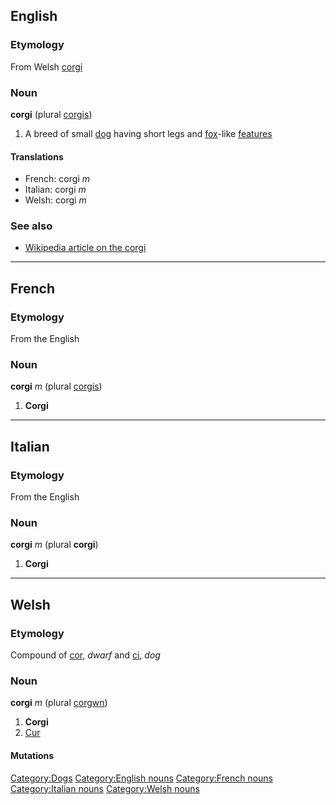 ==English==
===Etymology===
From Welsh [[corgi#Welsh|corgi]]

===Noun===
'''corgi''' (plural [[corgis]])
#A breed of small [[dog]] having short legs and [[fox]]-like [[feature]]s

====Translations====
*French: corgi ''m''
*Italian: corgi ''m''
*Welsh: corgi ''m''

===See also===
*[[w:corgi|Wikipedia article on the corgi]]

----

==French==
===Etymology===
From the English

===Noun===
'''corgi''' ''m'' (plural [[corgis]])
#'''Corgi'''

----

==Italian==
===Etymology===
From the English

===Noun===
'''corgi''' ''m'' (plural '''corgi''')<!--note: plural is the same as the singular-->
#'''Corgi'''

----

==Welsh==
===Etymology===
Compound of [[cor]], ''dwarf'' and [[ci]], ''dog''

===Noun===
'''corgi''' ''m'' (plural [[corgwn]])
#'''Corgi'''
#[[cur|Cur]]

====Mutations====
{{cy-mut-c|orgi}}

[[Category:Dogs]]
[[Category:English nouns]]
[[Category:French nouns]]
[[Category:Italian nouns]]
[[Category:Welsh nouns]]